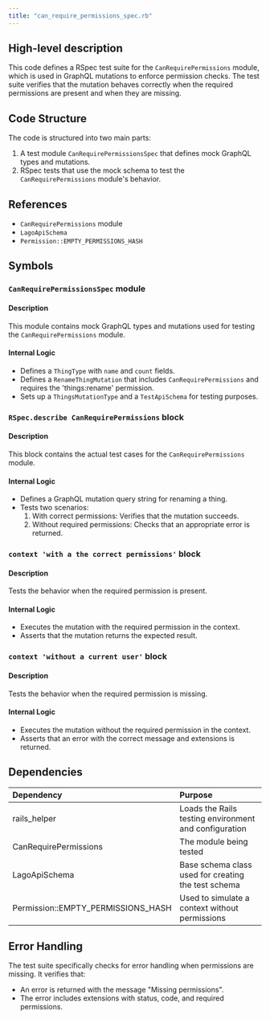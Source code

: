 ```yaml
---
title: "can_require_permissions_spec.rb"
---
```


## High-level description
This code defines a RSpec test suite for the `CanRequirePermissions` module, which is used in GraphQL mutations to enforce permission checks. The test suite verifies that the mutation behaves correctly when the required permissions are present and when they are missing.

## Code Structure
The code is structured into two main parts:
1. A test module `CanRequirePermissionsSpec` that defines mock GraphQL types and mutations.
2. RSpec tests that use the mock schema to test the `CanRequirePermissions` module's behavior.

## References
- `CanRequirePermissions` module
- `LagoApiSchema`
- `Permission::EMPTY_PERMISSIONS_HASH`

## Symbols

### `CanRequirePermissionsSpec` module
#### Description
This module contains mock GraphQL types and mutations used for testing the `CanRequirePermissions` module.

#### Internal Logic
- Defines a `ThingType` with `name` and `count` fields.
- Defines a `RenameThingMutation` that includes `CanRequirePermissions` and requires the 'things:rename' permission.
- Sets up a `ThingsMutationType` and a `TestApiSchema` for testing purposes.

### `RSpec.describe CanRequirePermissions` block
#### Description
This block contains the actual test cases for the `CanRequirePermissions` module.

#### Internal Logic
- Defines a GraphQL mutation query string for renaming a thing.
- Tests two scenarios:
  1. With correct permissions: Verifies that the mutation succeeds.
  2. Without required permissions: Checks that an appropriate error is returned.

### `context 'with a the correct permissions'` block
#### Description
Tests the behavior when the required permission is present.

#### Internal Logic
- Executes the mutation with the required permission in the context.
- Asserts that the mutation returns the expected result.

### `context 'without a current user'` block
#### Description
Tests the behavior when the required permission is missing.

#### Internal Logic
- Executes the mutation without the required permission in the context.
- Asserts that an error with the correct message and extensions is returned.

## Dependencies
| Dependency | Purpose |
|:-----------|:--------|
| rails_helper | Loads the Rails testing environment and configuration |
| CanRequirePermissions | The module being tested |
| LagoApiSchema | Base schema class used for creating the test schema |
| Permission::EMPTY_PERMISSIONS_HASH | Used to simulate a context without permissions |

## Error Handling
The test suite specifically checks for error handling when permissions are missing. It verifies that:
- An error is returned with the message "Missing permissions".
- The error includes extensions with status, code, and required permissions.